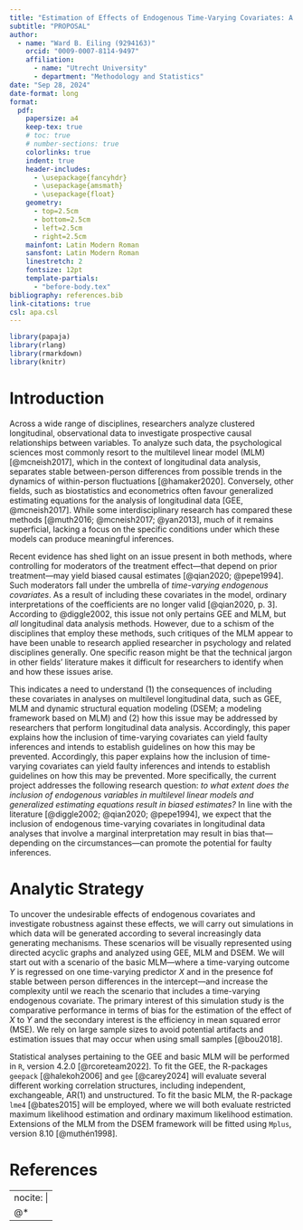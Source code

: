 ```yaml
---
title: "Estimation of Effects of Endogenous Time-Varying Covariates: A Comparison Of Multilevel Modeling and Generalized Estimating Equations"
subtitle: "PROPOSAL" 
author: 
  - name: "Ward B. Eiling (9294163)"
    orcid: "0009-0007-8114-9497"
    affiliation: 
      - name: "Utrecht University"
      - department: "Methodology and Statistics"
date: "Sep 28, 2024"
date-format: long
format: 
  pdf:
    papersize: a4
    keep-tex: true
    # toc: true
    # number-sections: true
    colorlinks: true
    indent: true
    header-includes:
      - \usepackage{fancyhdr}
      - \usepackage{amsmath}
      - \usepackage{float}
    geometry:
      - top=2.5cm
      - bottom=2.5cm
      - left=2.5cm
      - right=2.5cm
    mainfont: Latin Modern Roman
    sansfont: Latin Modern Roman
    linestretch: 2
    fontsize: 12pt
    template-partials: 
      - "before-body.tex"
bibliography: references.bib
link-citations: true
csl: apa.csl
---
```


```{=tex}
\pagestyle{fancy}
  \fancyhead{}
  \fancyhead[L]{PROPOSAL}

\floatplacement{figure}{H} % Place all figures exactly "here"
```
```r
library(papaja)
library(rlang)
library(rmarkdown)
library(knitr)
```

\newpage

# Introduction

<!-- -   Start with a paragraph describing a problem in the real-life world (so that a BoS member not familiar with statistics understands why you are pursuing research in this direction); -->

Across a wide range of disciplines, researchers analyze clustered longitudinal, observational data to investigate prospective causal relationships between variables. To analyze such data, the psychological sciences most commonly resort to the multilevel linear model (MLM) [@mcneish2017], which in the context of longitudinal data analysis, separates stable between-person differences from possible trends in the dynamics of within-person fluctuations [@hamaker2020]. Conversely, other fields, such as biostatistics and econometrics often favour generalized estimating equations for the analysis of longitudinal data [GEE, @mcneish2017]. While some interdisciplinary research has compared these methods [@muth2016; @mcneish2017; @yan2013], much of it remains superficial, lacking a focus on the specific conditions under which these models can produce meaningful inferences.

<!-- -   Then, add a paragraph describing what is known in the literature; -->

Recent evidence has shed light on an issue present in both methods, where controlling for moderators of the treatment effect—that depend on prior treatment—may yield biased causal estimates [@qian2020; @pepe1994]. Such moderators fall under the umbrella of *time-varying endogenous covariates*. As a result of including these covariates in the model, ordinary interpretations of the coefficients are no longer valid [@qian2020, p. 3]. According to @diggle2002, this issue not only pertains GEE and MLM, but *all* longitudinal data analysis methods. However, due to a schism of the disciplines that employ these methods, such critiques of the MLM appear to have been unable to research applied researcher in psychology and related disciplines generally. One specific reason might be that the technical jargon in other fields' literature makes it difficult for researchers to identify when and how these issues arise.

<!-- -   Also, describe what is not known and which gap you will address in your thesis; End with a clear research question and, if applicable, your hypothesis (for confirmatory research questions – it should be a testable hypothesis) or expectations (for exploratory research questions – can be much vaguer because of the explorative nature of the question). -->

<!-- The aim of this project is twofold. First, we present and explain the issue of including endogenous covariates in analyses involving GEE, MLM and DSEM (a widely used framework in the social sciences based on MLM) in a psychological context. Second, we establish guidelines on how researchers can prevent this issue in their longitudinal data analysis.  -->

This indicates a need to understand (1) the consequences of including these covariates in analyses on multilevel longitudinal data, such as GEE, MLM and dynamic structural equation modeling (DSEM; a modeling framework based on MLM) and (2) how this issue may be addressed by researchers that perform longitudinal data analysis. Accordingly, this paper explains how the inclusion of time-varying covariates can yield faulty inferences and intends to establish guidelines on how this may be prevented. Accordingly, this paper explains how the inclusion of time-varying covariates can yield faulty inferences and intends to establish guidelines on how this may be prevented. More specifically, the current project addresses the following research question: *to what extent does the inclusion of endogenous variables in multilevel linear models and generalized estimating equations result in biased estimates?* In line with the literature [@diggle2002; @qian2020; @pepe1994], we expect that the inclusion of endogenous time-varying covariates in longitudinal data analyses that involve a marginal interpretation may result in bias that—depending on the circumstances—can promote the potential for faulty inferences.

<!-- It would be interesting to compare the RI-CLPM to the CLPM, as the former is said to be superior in addressing certain confounders, but could it also be more susceptible to time-varying moderators? -->

# Analytic Strategy

<!-- -   Describe how you are planning to answer your research question and how to test your hypothesis or explore your question. Be as specific as possible and preferably use an illustration to help the reader understand how all your plans connect. -->

<!-- -   Also, include information on what data you are going to use and if you already have ethical consent. If you do already have consent, putting the FETC case number on your front page also suffices. -->

<!-- -   Describe what software/packages you will use. -->

To uncover the undesirable effects of endogenous covariates and investigate robustness against these effects, we will carry out simulations in which data will be generated according to several increasingly data generating mechanisms. These scenarios will be visually represented using directed acyclic graphs and analyzed using GEE, MLM and DSEM. We will start out with a scenario of the basic MLM---where a time-varying outcome $Y$ is regressed on one time-varying predictor $X$ and in the presence fof stable between person differences in the intercept---and increase the complexity until we reach the scenario that includes a time-varying endogenous covariate. The primary interest of this simulation study is the comparative performance in terms of bias for the estimation of the effect of $X$ to $Y$ and the secondary interest is the efficiency in mean squared error (MSE). We rely on large sample sizes to avoid potential artifacts and estimation issues that may occur when using small samples [@bou2018].

Statistical analyses pertaining to the GEE and basic MLM will be performed in `R`, version 4.2.0 [@rcoreteam2022]. To fit the GEE, the R-packages `geepack` [@halekoh2006] and `gee` [@carey2024] will evaluate several different working correlation structures, including independent, exchangeable, AR(1) and unstructured. To fit the basic MLM, the R-package `lme4` [@bates2015] will be employed, where we will both evaluate restricted maximum likelihood estimation and ordinary maximum likelihood estimation. Extensions of the MLM from the DSEM framework will be fitted using `Mplus`, version 8.10 [@muthén1998].

\newpage

# References

<!-- -   Add a reference list for the literature used in the text – you can use the formatting style of the chosen journal, but this is not mandatory. -->

<!-- -   Add about 20 extra references that will be used for the thesis (you do not have to have read these already). -->

<!-- I have enough resources -->

<!-- ::: {#refs} -->

<!-- ::: -->

---
nocite: |
  @*
---
